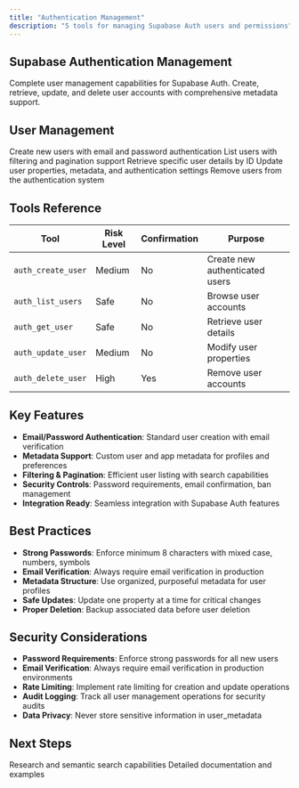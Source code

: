 ```yaml
---
title: "Authentication Management"
description: "5 tools for managing Supabase Auth users and permissions"
---
```


## Supabase Authentication Management

Complete user management capabilities for Supabase Auth. Create, retrieve, update, and delete user accounts with comprehensive metadata support.

## User Management

<CardGroup cols={3}>
  <Card title="auth_create_user" icon="user-plus">
    Create new users with email and password authentication
  </Card>
  <Card title="auth_list_users" icon="users">
    List users with filtering and pagination support
  </Card>
  <Card title="auth_get_user" icon="user">
    Retrieve specific user details by ID
  </Card>
  <Card title="auth_update_user" icon="user-edit">
    Update user properties, metadata, and authentication settings
  </Card>
  <Card title="auth_delete_user" icon="user-minus">
    Remove users from the authentication system
  </Card>
</CardGroup>

## Tools Reference

| Tool | Risk Level | Confirmation | Purpose |
|------|------------|--------------|---------|
| `auth_create_user` | Medium | No | Create new authenticated users |
| `auth_list_users` | Safe | No | Browse user accounts |
| `auth_get_user` | Safe | No | Retrieve user details |
| `auth_update_user` | Medium | No | Modify user properties |
| `auth_delete_user` | High | Yes | Remove user accounts |

## Key Features

- **Email/Password Authentication**: Standard user creation with email verification
- **Metadata Support**: Custom user and app metadata for profiles and preferences
- **Filtering & Pagination**: Efficient user listing with search capabilities
- **Security Controls**: Password requirements, email confirmation, ban management
- **Integration Ready**: Seamless integration with Supabase Auth features

## Best Practices

- **Strong Passwords**: Enforce minimum 8 characters with mixed case, numbers, symbols
- **Email Verification**: Always require email verification in production
- **Metadata Structure**: Use organized, purposeful metadata for user profiles
- **Safe Updates**: Update one property at a time for critical changes
- **Proper Deletion**: Backup associated data before user deletion

## Security Considerations

- **Password Requirements**: Enforce strong passwords for all new users
- **Email Verification**: Always require email verification in production environments
- **Rate Limiting**: Implement rate limiting for creation and update operations
- **Audit Logging**: Track all user management operations for security audits
- **Data Privacy**: Never store sensitive information in user_metadata

## Next Steps

<CardGroup cols={2}>
  <Card title="AI & Vector Tools" icon="brain" href="/tools/ai-tools">
    Research and semantic search capabilities
  </Card>
  <Card title="Authentication Guide" icon="book" href="/tools/authentication">
    Detailed documentation and examples
  </Card>
</CardGroup>